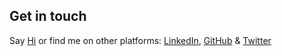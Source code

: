 ## Get in touch

Say [Hi](hello@bjurado.com) or find me on other platforms: [LinkedIn](https://www.linkedin.com/in/brandonjurado/), [GitHub](https://github.com/brandonjurado/) & [Twitter](https://twitter.com/BrandonjDev)
